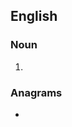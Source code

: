==English==

===Noun===
{{head|en|noun plural form}}

# {{plural of|moper|lang=en}}

===Anagrams===
* {{anagrams|en|EPROMs|Premos|proems|remops}}